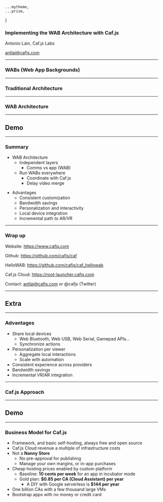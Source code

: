 





    ...mytheme,
    ...prism,
}

<CafjsHeader/>

###  Implementing the WAB Architecture with Caf.js

Antonio Lain, Caf.js Labs

antlai@cafjs.com

---
<CafjsHeader/>

### WABs (Web App Backgrounds)

<Wab width="85%" height="85%" />


---
<CafjsHeader/>

### Traditional Architecture

<OldArch width="80%" height="80%" />

---
<CafjsHeader/>

### WAB Architecture

<NewArch width="80%" height="80%" />

---
<CafjsHeader/>

## Demo

---

<CafjsHeader/>

### Summary

<SplitImage>
<div>

* WAB Architecture
  * Independent layers
    * Comms vs app (WAB)
  * Run WABs everywhere
    * Coordinate with Caf.js
    * Delay video merge

</div>

<div>

* Advantages
  * Consistent customization
  * Bandwidth savings
  * Personalization and interactivity
  * Local device integration
  * Incremental path to AR/VR

</div>
</SplitImage>


---

<CafjsHeader/>

### Wrap up

Website: https://www.cafjs.com

Github: https://github.com/cafjs/caf

HelloWAB: https://github.com/cafjs/caf_hellowab

Caf.js Cloud: https://root-launcher.cafjs.com

Contact: antlai@cafjs.com or @cafjs (Twitter)

---
<CafjsHeader/>

## Extra

---
<CafjsHeader/>

### Advantages

* Share local devices
  * Web Bluetooth, Web USB, Web Serial, Gamepad APIs...
  * Synchronize actions
* Personalization per viewer
  * Aggregate local interactions
  * Scale with automation
* Consistent experience across providers
* Bandwidth savings
* Incremental VR/AR integration


---
<CafjsHeader/>

### Caf.js Approach

<Product  width="90%" height="90%"   />

---
<CafjsHeader/>

## Demo


---

<CafjsHeader/>

### Business Model for Caf.js

* Framework, and basic self-hosting, always free and open source
* Caf.js Cloud revenue a multiple of infrastructure costs
* Not a **Nanny Store**
  * No pre-approval for publishing
  * Manage your own margins, or in-app purchases
* Cheap hosting prices enabled by custom platform
  * Baseline: **10 cents per week** for an app in incubator mode
  * Gold plan: **$0.85 per CA (Cloud Assistant) per year**
    * A DIY with Google serverless is  **$144 per year**
* One billion CAs with a few thousand large VMs
* Bootstrap apps with no money or credit card
